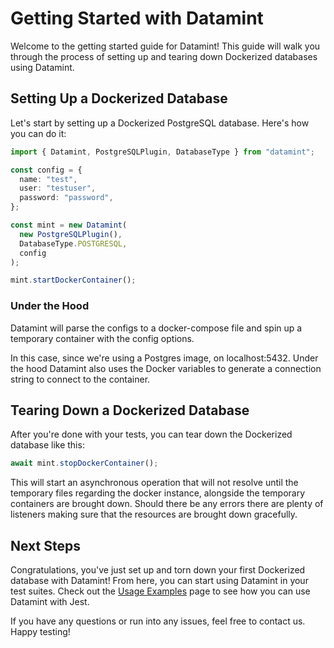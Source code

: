 # Getting Started with Datamint

Welcome to the getting started guide for Datamint! This guide will walk you through the process of setting up and tearing down Dockerized databases using Datamint.

## Setting Up a Dockerized Database

Let's start by setting up a Dockerized PostgreSQL database. Here's how you can do it:

```ts
import { Datamint, PostgreSQLPlugin, DatabaseType } from "datamint";

const config = {
  name: "test",
  user: "testuser",
  password: "password",
};

const mint = new Datamint(
  new PostgreSQLPlugin(),
  DatabaseType.POSTGRESQL,
  config
);

mint.startDockerContainer();
```

### Under the Hood

Datamint will parse the configs to a docker-compose file and spin up a temporary container with the config options.

In this case, since we're using a Postgres image, on localhost:5432. Under the hood Datamint also uses the Docker
variables to generate a connection string to connect to the container.

## Tearing Down a Dockerized Database

After you're done with your tests, you can tear down the Dockerized database like this:

```ts
await mint.stopDockerContainer();
```

This will start an asynchronous operation that will not resolve until the temporary files regarding the docker instance, 
alongside the temporary containers are brought down. Should there be any errors there are plenty of listeners making sure
that the resources are brought down gracefully.

## Next Steps 

Congratulations, you've just set up and torn down your first Dockerized database with Datamint! From here, you can start using Datamint in your test suites. Check out the [Usage Examples](usage-examples.mdx) page to see how you can use Datamint with Jest.

If you have any questions or run into any issues, feel free to contact us. Happy testing!